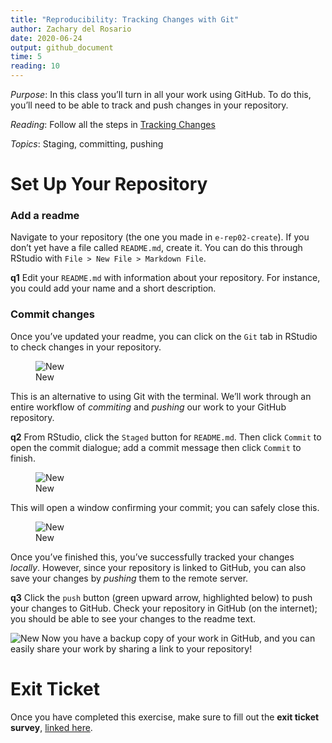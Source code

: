 ```yaml
---
title: "Reproducibility: Tracking Changes with Git"
author: Zachary del Rosario
date: 2020-06-24
output: github_document
time: 5
reading: 10
---
```


*Purpose*: In this class you'll turn in all your work using GitHub. To do this, you'll need to be able to track and push changes in your repository.

*Reading*: Follow all the steps in [Tracking Changes](https://swcarpentry.github.io/git-novice/04-changes/index.html)

*Topics*: Staging, committing, pushing

# Set Up Your Repository
<!-- -------------------------------------------------- -->

### Add a readme
<!-- ------------------------- -->

Navigate to your repository (the one you made in `e-rep02-create`). If you don't yet have a file called `README.md`, create it. You can do this through RStudio with `File > New File > Markdown File`.

__q1__ Edit your `README.md` with information about your repository. For instance, you could add your name and a short description.

### Commit changes
<!-- ------------------------- -->

Once you've updated your readme, you can click on the `Git` tab in RStudio to check changes in your repository.

![New](./images/rep03-git.png)

This is an alternative to using Git with the terminal. We'll work through an entire workflow of *commiting* and *pushing* our work to your GitHub repository.

__q2__ From RStudio, click the `Staged` button for `README.md`. Then click `Commit` to open the commit dialogue; add a commit message then click `Commit` to finish.

![New](./images/rep03-commit.png)

This will open a window confirming your commit; you can safely close this.

![New](./images/rep03-commit-msg.png)

Once you've finished this, you've successfully tracked your changes *locally*. However, since your repository is linked to GitHub, you can also save your changes by *pushing* them to the remote server.

__q3__ Click the `push` button (green upward arrow, highlighted below) to push your changes to GitHub. Check your repository in GitHub (on the internet); you should be able to see your changes to the readme text.

![New](./images/rep03-push.png)
Now you have a backup copy of your work in GitHub, and you can easily share your work by sharing a link to your repository!

# Exit Ticket
<!-- -------------------------------------------------- -->

Once you have completed this exercise, make sure to fill out the **exit ticket survey**, [linked here](https://docs.google.com/forms/d/e/1FAIpQLSeuq2LFIwWcm05e8-JU84A3irdEL7JkXhMq5Xtoalib36LFHw/viewform?usp=pp_url&entry.693978880=e-rep03-track.Rmd).
